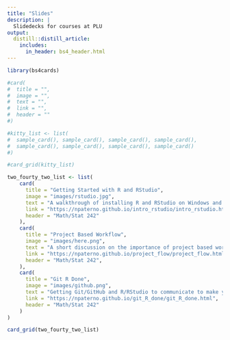 ```yaml
---
title: "Slides"
description: | 
  Slidedecks for courses at PLU
output:
  distill::distill_article:
    includes:
      in_header: bs4_header.html
---
```

```r
library(bs4cards)

#card(
#  title = "",
#  image = "",
#  text = "",
#  link = "",
#  header = ""
#)

#kitty_list <- list(
#  sample_card(), sample_card(), sample_card(), sample_card(),
#  sample_card(), sample_card(), sample_card(), sample_card()
#)

#card_grid(kitty_list)

```

```r
two_fourty_two_list <- list(
    card(
      title = "Getting Started with R and RStudio",
      image = "images/rstudio.jpg",
      text = "A walkthrough of installing R and RStudio on Windows and Mac including a bit of customizing RStudio's appearance.",
      link = "https://npaterno.github.io/intro_rstudio/intro_rstudio.html",
      header = "Math/Stat 242"
    ),
    card(
      title = "Project Based Workflow",
      image = "images/here.png",
      text = "A short discussion on the importance of project based workflows. (Illustration by Allison Horst)",
      link = "https://npaterno.github.io/project_flow/project_flow.html",
      header = "Math/Stat 242",
    ),
    card(
      title = "Git R Done",
      image = "images/github.png",
      text = "Getting Git/GitHub and R/RStudio to communicate to make your project based workflow more efficient.",
      link = "https://npaterno.github.io/git_R_done/git_R_done.html",
      header = "Math/Stat 242"
    )
)

card_grid(two_fourty_two_list)
```

